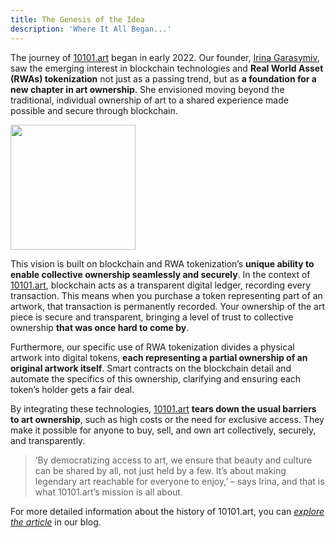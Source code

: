 ```yaml
---
title: The Genesis of the Idea
description: 'Where It All Began...'
---
```


The journey of [10101.art](https://10101.art) began in early 2022. Our founder, [Irina Garasymiv](https://www.linkedin.com/in/irina-garasymiv-691874179/), saw the emerging interest in blockchain technologies and **Real World Asset (RWAs) tokenization** not just as a passing trend, but as **a foundation for a new chapter in art ownership**. She envisioned moving beyond the traditional, individual ownership of art to a shared experience made possible and secure through blockchain.



<img height="200" src="https://lh7-us.googleusercontent.com/HoHMpMPnLXt-qilrw1-Rz5PyjPbo_45mWaGBNjnQT0AHTP9fjvXqhU5db0g571l2yo1e0qEvqzYHcgeN7DuPoQfgcys32Wl4KsB4reZ-J9RZ1rBUgOcugxhHAIcFxmxv2ETWcYOhHebuqUS5VkDpU-8" />


This vision is built on blockchain and RWA tokenization’s **unique ability to enable collective ownership seamlessly and securely**. In the context of [10101.art](https://10101.art), blockchain acts as a transparent digital ledger, recording every transaction. This means when you purchase a token representing part of an artwork, that transaction is permanently recorded. Your ownership of the art piece is secure and transparent, bringing a level of trust to collective ownership **that was once hard to come by**.

Furthermore, our specific use of RWA tokenization divides a physical artwork into digital tokens, **each representing a partial ownership of an original artwork itself**. Smart contracts on the blockchain detail and automate the specifics of this ownership, clarifying and ensuring each token’s holder gets a fair deal.

By integrating these technologies, [10101.art](https://10101.art) **tears down the usual barriers to art ownership**, such as high costs or the need for exclusive access. They make it possible for anyone to buy, sell, and own art collectively, securely, and transparently. 

>‘By democratizing access to art, we ensure that beauty and culture can be shared by all, not just held by a few. It’s about making legendary art reachable for everyone to enjoy,’ – says Irina, and that is what 10101.art’s mission is all about.


For more detailed information about the history of 10101.art, you can *[explore the article](https://10101.art/blog/history-of-10101-art/)* in our blog.




